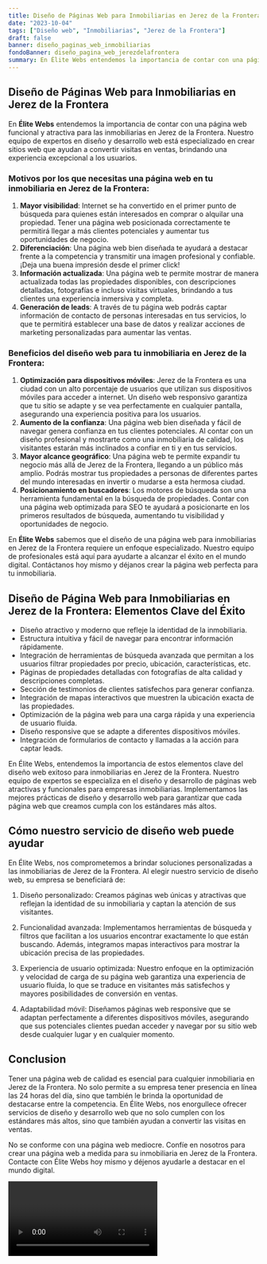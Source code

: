 ```yaml
---
title: Diseño de Páginas Web para Inmobiliarias en Jerez de la Frontera
date: "2023-10-04"
tags: ["Diseño web", "Inmobiliarias", "Jerez de la Frontera"]
draft: false
banner: diseño_paginas_web_inmobiliarias
fondoBanner: diseño_pagina_web_jerezdelafrontera
summary: En Élite Webs entendemos la importancia de contar con una página web funcional y atractiva para las inmobiliarias en Jerez de la Frontera. Nuestro equipo de expertos en diseño y desarrollo web está especializado en crear sitios web que ayudan a convertir visitas en ventas, brindando una experiencia excepcional a los usuarios.
---
```



## Diseño de Páginas Web para Inmobiliarias en Jerez de la Frontera

En **Élite Webs** entendemos la importancia de contar con una página web funcional y atractiva para las inmobiliarias en Jerez de la Frontera. Nuestro equipo de expertos en diseño y desarrollo web está especializado en crear sitios web que ayudan a convertir visitas en ventas, brindando una experiencia excepcional a los usuarios.

### Motivos por los que necesitas una página web en tu inmobiliaria en Jerez de la Frontera:

1. **Mayor visibilidad**: Internet se ha convertido en el primer punto de búsqueda para quienes están interesados en comprar o alquilar una propiedad. Tener una página web posicionada correctamente te permitirá llegar a más clientes potenciales y aumentar tus oportunidades de negocio.
2. **Diferenciación**: Una página web bien diseñada te ayudará a destacar frente a la competencia y transmitir una imagen profesional y confiable. ¡Deja una buena impresión desde el primer click!
3. **Información actualizada**: Una página web te permite mostrar de manera actualizada todas las propiedades disponibles, con descripciones detalladas, fotografías e incluso visitas virtuales, brindando a tus clientes una experiencia inmersiva y completa.
4. **Generación de leads**: A través de tu página web podrás captar información de contacto de personas interesadas en tus servicios, lo que te permitirá establecer una base de datos y realizar acciones de marketing personalizadas para aumentar las ventas.

### Beneficios del diseño web para tu inmobiliaria en Jerez de la Frontera:

1. **Optimización para dispositivos móviles**: Jerez de la Frontera es una ciudad con un alto porcentaje de usuarios que utilizan sus dispositivos móviles para acceder a internet. Un diseño web responsivo garantiza que tu sitio se adapte y se vea perfectamente en cualquier pantalla, asegurando una experiencia positiva para los usuarios.
2. **Aumento de la confianza**: Una página web bien diseñada y fácil de navegar genera confianza en tus clientes potenciales. Al contar con un diseño profesional y mostrarte como una inmobiliaria de calidad, los visitantes estarán más inclinados a confiar en ti y en tus servicios.
3. **Mayor alcance geográfico**: Una página web te permite expandir tu negocio más allá de Jerez de la Frontera, llegando a un público más amplio. Podrás mostrar tus propiedades a personas de diferentes partes del mundo interesadas en invertir o mudarse a esta hermosa ciudad.
4. **Posicionamiento en buscadores**: Los motores de búsqueda son una herramienta fundamental en la búsqueda de propiedades. Contar con una página web optimizada para SEO te ayudará a posicionarte en los primeros resultados de búsqueda, aumentando tu visibilidad y oportunidades de negocio.

En **Élite Webs** sabemos que el diseño de una página web para inmobiliarias en Jerez de la Frontera requiere un enfoque especializado. Nuestro equipo de profesionales está aquí para ayudarte a alcanzar el éxito en el mundo digital. Contáctanos hoy mismo y déjanos crear la página web perfecta para tu inmobiliaria.

<GifSeo />

<Cta />

## Diseño de Página Web para Inmobiliarias en Jerez de la Frontera: Elementos Clave del Éxito

- Diseño atractivo y moderno que refleje la identidad de la inmobiliaria.
- Estructura intuitiva y fácil de navegar para encontrar información rápidamente.
- Integración de herramientas de búsqueda avanzada que permitan a los usuarios filtrar propiedades por precio, ubicación, características, etc.
- Páginas de propiedades detalladas con fotografías de alta calidad y descripciones completas.
- Sección de testimonios de clientes satisfechos para generar confianza.
- Integración de mapas interactivos que muestren la ubicación exacta de las propiedades.
- Optimización de la página web para una carga rápida y una experiencia de usuario fluida.
- Diseño responsive que se adapte a diferentes dispositivos móviles.
- Integración de formularios de contacto y llamadas a la acción para captar leads.

En Élite Webs, entendemos la importancia de estos elementos clave del diseño web exitoso para inmobiliarias en Jerez de la Frontera. Nuestro equipo de expertos se especializa en el diseño y desarrollo de páginas web atractivas y funcionales para empresas inmobiliarias. Implementamos las mejores prácticas de diseño y desarrollo web para garantizar que cada página web que creamos cumpla con los estándares más altos.

## Cómo nuestro servicio de diseño web puede ayudar

En Élite Webs, nos comprometemos a brindar soluciones personalizadas a las inmobiliarias de Jerez de la Frontera. Al elegir nuestro servicio de diseño web, su empresa se beneficiará de:

1. Diseño personalizado: Creamos páginas web únicas y atractivas que reflejan la identidad de su inmobiliaria y captan la atención de sus visitantes.

2. Funcionalidad avanzada: Implementamos herramientas de búsqueda y filtros que facilitan a los usuarios encontrar exactamente lo que están buscando. Además, integramos mapas interactivos para mostrar la ubicación precisa de las propiedades.

3. Experiencia de usuario optimizada: Nuestro enfoque en la optimización y velocidad de carga de su página web garantiza una experiencia de usuario fluida, lo que se traduce en visitantes más satisfechos y mayores posibilidades de conversión en ventas.

4. Adaptabilidad móvil: Diseñamos páginas web responsive que se adaptan perfectamente a diferentes dispositivos móviles, asegurando que sus potenciales clientes puedan acceder y navegar por su sitio web desde cualquier lugar y en cualquier momento.

## Conclusion

Tener una página web de calidad es esencial para cualquier inmobiliaria en Jerez de la Frontera. No solo permite a su empresa tener presencia en línea las 24 horas del día, sino que también le brinda la oportunidad de destacarse entre la competencia. En Élite Webs, nos enorgullece ofrecer servicios de diseño y desarrollo web que no solo cumplen con los estándares más altos, sino que también ayudan a convertir las visitas en ventas.

No se conforme con una página web mediocre. Confíe en nosotros para crear una página web a medida para su inmobiliaria en Jerez de la Frontera. Contacte con Élite Webs hoy mismo y déjenos ayudarle a destacar en el mundo digital.

<Video />

<CtaBot job="Inmobiliarias" city="Jerez de la Frontera" />

<Gmaps query="Jerez de la Frontera+españa+maps" />
